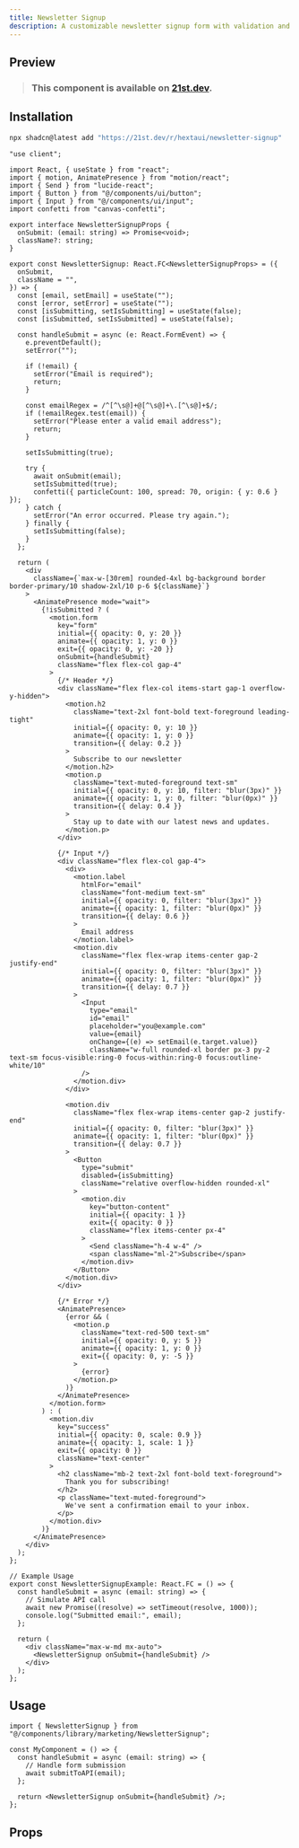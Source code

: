 ```yaml
---
title: Newsletter Signup
description: A customizable newsletter signup form with validation and success message.
---
```



## Preview

<PreviewContainer className="min-h-[30rem]">
  <NewsletterSignupExample />
</PreviewContainer>

> ### This component is available on [21st.dev](https://tinyurl.com/35wr6nbs).

## Installation

```bash tab="CLI" title="NPM" title="NPM"
npx shadcn@latest add "https://21st.dev/r/hextaui/newsletter-signup"
```

```tsx title="NewsletterSignup.tsx" tab="Manually"
"use client";

import React, { useState } from "react";
import { motion, AnimatePresence } from "motion/react";
import { Send } from "lucide-react";
import { Button } from "@/components/ui/button";
import { Input } from "@/components/ui/input";
import confetti from "canvas-confetti";

export interface NewsletterSignupProps {
  onSubmit: (email: string) => Promise<void>;
  className?: string;
}

export const NewsletterSignup: React.FC<NewsletterSignupProps> = ({
  onSubmit,
  className = "",
}) => {
  const [email, setEmail] = useState("");
  const [error, setError] = useState("");
  const [isSubmitting, setIsSubmitting] = useState(false);
  const [isSubmitted, setIsSubmitted] = useState(false);

  const handleSubmit = async (e: React.FormEvent) => {
    e.preventDefault();
    setError("");

    if (!email) {
      setError("Email is required");
      return;
    }

    const emailRegex = /^[^\s@]+@[^\s@]+\.[^\s@]+$/;
    if (!emailRegex.test(email)) {
      setError("Please enter a valid email address");
      return;
    }

    setIsSubmitting(true);

    try {
      await onSubmit(email);
      setIsSubmitted(true);
      confetti({ particleCount: 100, spread: 70, origin: { y: 0.6 } });
    } catch {
      setError("An error occurred. Please try again.");
    } finally {
      setIsSubmitting(false);
    }
  };

  return (
    <div
      className={`max-w-[30rem] rounded-4xl bg-background border border-primary/10 shadow-2xl/10 p-6 ${className}`}
    >
      <AnimatePresence mode="wait">
        {!isSubmitted ? (
          <motion.form
            key="form"
            initial={{ opacity: 0, y: 20 }}
            animate={{ opacity: 1, y: 0 }}
            exit={{ opacity: 0, y: -20 }}
            onSubmit={handleSubmit}
            className="flex flex-col gap-4"
          >
            {/* Header */}
            <div className="flex flex-col items-start gap-1 overflow-y-hidden">
              <motion.h2
                className="text-2xl font-bold text-foreground leading-tight"
                initial={{ opacity: 0, y: 10 }}
                animate={{ opacity: 1, y: 0 }}
                transition={{ delay: 0.2 }}
              >
                Subscribe to our newsletter
              </motion.h2>
              <motion.p
                className="text-muted-foreground text-sm"
                initial={{ opacity: 0, y: 10, filter: "blur(3px)" }}
                animate={{ opacity: 1, y: 0, filter: "blur(0px)" }}
                transition={{ delay: 0.4 }}
              >
                Stay up to date with our latest news and updates.
              </motion.p>
            </div>

            {/* Input */}
            <div className="flex flex-col gap-4">
              <div>
                <motion.label
                  htmlFor="email"
                  className="font-medium text-sm"
                  initial={{ opacity: 0, filter: "blur(3px)" }}
                  animate={{ opacity: 1, filter: "blur(0px)" }}
                  transition={{ delay: 0.6 }}
                >
                  Email address
                </motion.label>
                <motion.div
                  className="flex flex-wrap items-center gap-2 justify-end"
                  initial={{ opacity: 0, filter: "blur(3px)" }}
                  animate={{ opacity: 1, filter: "blur(0px)" }}
                  transition={{ delay: 0.7 }}
                >
                  <Input
                    type="email"
                    id="email"
                    placeholder="you@example.com"
                    value={email}
                    onChange={(e) => setEmail(e.target.value)}
                    className="w-full rounded-xl border px-3 py-2 text-sm focus-visible:ring-0 focus-within:ring-0 focus:outline-white/10"
                  />
                </motion.div>
              </div>

              <motion.div
                className="flex flex-wrap items-center gap-2 justify-end"
                initial={{ opacity: 0, filter: "blur(3px)" }}
                animate={{ opacity: 1, filter: "blur(0px)" }}
                transition={{ delay: 0.7 }}
              >
                <Button
                  type="submit"
                  disabled={isSubmitting}
                  className="relative overflow-hidden rounded-xl"
                >
                  <motion.div
                    key="button-content"
                    initial={{ opacity: 1 }}
                    exit={{ opacity: 0 }}
                    className="flex items-center px-4"
                  >
                    <Send className="h-4 w-4" />
                    <span className="ml-2">Subscribe</span>
                  </motion.div>
                </Button>
              </motion.div>
            </div>

            {/* Error */}
            <AnimatePresence>
              {error && (
                <motion.p
                  className="text-red-500 text-sm"
                  initial={{ opacity: 0, y: 5 }}
                  animate={{ opacity: 1, y: 0 }}
                  exit={{ opacity: 0, y: -5 }}
                >
                  {error}
                </motion.p>
              )}
            </AnimatePresence>
          </motion.form>
        ) : (
          <motion.div
            key="success"
            initial={{ opacity: 0, scale: 0.9 }}
            animate={{ opacity: 1, scale: 1 }}
            exit={{ opacity: 0 }}
            className="text-center"
          >
            <h2 className="mb-2 text-2xl font-bold text-foreground">
              Thank you for subscribing!
            </h2>
            <p className="text-muted-foreground">
              We've sent a confirmation email to your inbox.
            </p>
          </motion.div>
        )}
      </AnimatePresence>
    </div>
  );
};

// Example Usage
export const NewsletterSignupExample: React.FC = () => {
  const handleSubmit = async (email: string) => {
    // Simulate API call
    await new Promise((resolve) => setTimeout(resolve, 1000));
    console.log("Submitted email:", email);
  };

  return (
    <div className="max-w-md mx-auto">
      <NewsletterSignup onSubmit={handleSubmit} />
    </div>
  );
};
```

## Usage

```tsx
import { NewsletterSignup } from "@/components/library/marketing/NewsletterSignup";

const MyComponent = () => {
  const handleSubmit = async (email: string) => {
    // Handle form submission
    await submitToAPI(email);
  };

  return <NewsletterSignup onSubmit={handleSubmit} />;
};
```

## Props

<AutoTypeTable
  path="./components/library/marketing/NewsLetterSignup.tsx"
  name="NewsletterSignupProps"
/>
